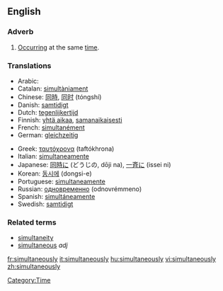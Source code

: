 ==English==

===Adverb===
# [[Occur]]ring at the same [[time]].

===Translations===
{{top}}
*Arabic: {{ARchar|[[معا|معًا]]}} {{IPAchar|(máʕan)}}
*Catalan: [[simultàniament]]
*Chinese: [[同時]], [[同时]] (tóngshí)
*Danish: [[samtidigt]]
*Dutch: [[tegenlijkertijd]]
*Finnish: [[yhtä aikaa]], [[samanaikaisesti]]
*French: [[simultanément]]
*German: [[gleichzeitig]]
{{mid}}
*Greek: [[ταυτόχρονα]] (taftókhrona)
*Italian: [[simultaneamente]]
*Japanese: [[同時に]] (どうじの, dōji na), [[一斉に]] (issei ni)
*Korean: [[동시에]] (dongsi-e)
*Portuguese: [[simultaneamente]]
*Russian: [[одновременно]] (odnovrémmeno)
*Spanish: [[simultáneamente]]
*Swedish: [[samtidigt]]
{{bottom}}

===Related terms===
*[[simultaneity]] {{pos n}}
*[[simultaneous]] ''adj''

[[Category:Time]]

[[fr:simultaneously]]
[[it:simultaneously]]
[[hu:simultaneously]]
[[vi:simultaneously]]
[[zh:simultaneously]]